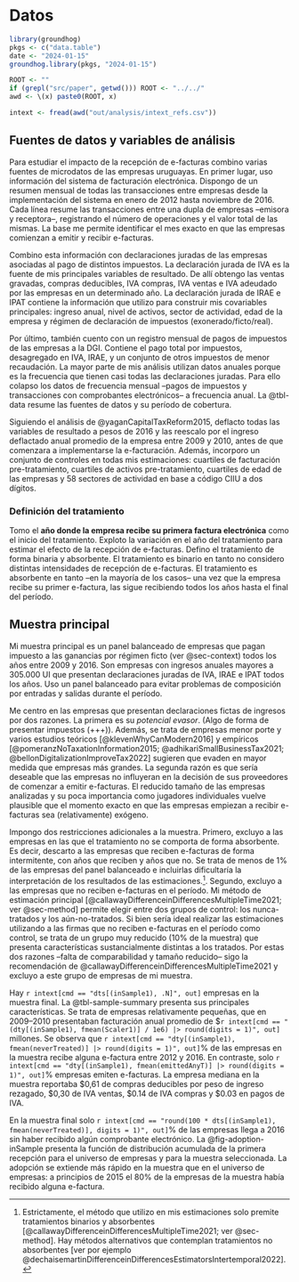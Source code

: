 # Datos {#sec-data}

```r
library(groundhog)
pkgs <- c("data.table")
date <- "2024-01-15"
groundhog.library(pkgs, "2024-01-15")

ROOT <- ""
if (grepl("src/paper", getwd())) ROOT <- "../../"
awd <- \(x) paste0(ROOT, x)

intext <- fread(awd("out/analysis/intext_refs.csv"))
```

## Fuentes de datos y variables de análisis

Para estudiar el impacto de la recepción de e-facturas combino varias fuentes de microdatos de las empresas uruguayas. En primer lugar, uso información del sistema de facturación electrónica. Dispongo de un resumen mensual de todas las transacciones entre empresas desde la implementación del sistema en enero de 2012 hasta noviembre de 2016. Cada línea resume las transacciones entre una dupla de empresas –emisora y receptora–, registrando el número de operaciones y el valor total de las mismas. La base me permite identificar el mes exacto en que las empresas comienzan a emitir y recibir e-facturas.

Combino esta información con declaraciones juradas de las empresas asociadas al pago de distintos impuestos. La declaración jurada de IVA es la fuente de mis principales variables de resultado. De allí obtengo las ventas gravadas, compras deducibles, IVA compras, IVA ventas e IVA adeudado por las empresas en un determinado año. La declaración jurada de IRAE e IPAT contiene la información que utilizo para construir mis covariables principales: ingreso anual, nivel de activos, sector de actividad, edad de la empresa y régimen de declaración de impuestos (exonerado/ficto/real).

Por último, también cuento con un registro mensual de pagos de impuestos de las empresas a la DGI. Contiene el pago total por impuestos, desagregado en IVA, IRAE, y un conjunto de otros impuestos de menor recaudación. La mayor parte de mis análisis utilizan datos anuales porque es la frecuencia que tienen casi todas las declaraciones juradas. Para ello colapso los datos de frecuencia mensual –pagos de impuestos y transacciones con comprobantes electrónicos– a frecuencia anual. La @tbl-data resume las fuentes de datos y su período de cobertura.

Siguiendo el análisis de @yaganCapitalTaxReform2015, deflacto todas las variables de resultado a pesos de 2016 y las reescalo por el ingreso deflactado anual promedio de la empresa entre 2009 y 2010, antes de que comenzara a implementarse la e-facturación. Además, incorporo un conjunto de controles en todas mis estimaciones: cuartiles de facturación pre-tratamiento, cuartiles de activos pre-tratamiento, cuartiles de edad de las empresas y 58 sectores de actividad en base a código CIIU a dos dígitos.

### Definición del tratamiento

Tomo el **año donde la empresa recibe su primera factura electrónica** como el inicio del tratamiento. Exploto la variación en el año del tratamiento para estimar el efecto de la recepción de e-facturas. Defino el tratamiento de forma binaria y absorbente. El tratamiento es binario en tanto no considero distintas intensidades de recepción de e-facturas. El tratamiento es absorbente en tanto –en la mayoría de los casos– una vez que la empresa recibe su primer e-factura, las sigue recibiendo todos los años hasta el final del período.

## Muestra principal

Mi muestra principal es un panel balanceado de empresas que pagan impuesto a las ganancias por régimen ficto (ver @sec-context) todos los años entre 2009 y 2016. Son empresas con ingresos anuales mayores a 305.000 UI que presentan declaraciones juradas de IVA, IRAE e IPAT todos los años. Uso un panel balanceado para evitar problemas de composición por entradas y salidas durante el período.

Me centro en las empresas que presentan declaraciones fictas de ingresos por dos razones. La primera es su *potencial evasor*. (Algo de forma de presentar impuestos (+++)). Además, se trata de empresas menor porte y varios estudios teóricos [@klevenWhyCanModern2016] y empíricos [@pomeranzNoTaxationInformation2015; @adhikariSmallBusinessTax2021; @bellonDigitalizationImproveTax2022] sugieren que evaden en mayor medida que empresas más grandes. La segunda razón es que sería deseable que las empresas no influyeran en la decisión de sus proveedores de comenzar a emitir e-facturas. El reducido tamaño de las empresas analizadas y su poca importancia como jugadores individuales vuelve plausible que el momento exacto en que las empresas empiezan a recibir e-facturas sea (relativamente) exógeno.

Impongo dos restricciones adicionales a la muestra. Primero, excluyo a las empresas en las que el tratamiento no se comporta de forma absorbente. Es decir, descarto a las empresas que reciben e-facturas de forma intermitente, con años que reciben y años que no. Se trata de menos de 1% de las empresas del panel balanceado e incluirlas dificultaría la interpretación de los resultados de las estimaciones.[^alt-method]. Segundo, excluyo a las empresas que no reciben e-facturas en el período. Mi método de estimación principal [@callawayDifferenceinDifferencesMultipleTime2021; ver @sec-method] permite elegir entre dos grupos de control: los nunca-tratados y los aún-no-tratados. Si bien sería ideal realizar las estimaciones utilizando a las firmas que no reciben e-facturas en el período como control, se trata de un grupo muy reducido (10% de la muestra) que presenta características sustancialmente distintas a los tratados. Por estas dos razones –falta de comparabilidad y tamaño reducido– sigo la recomendación de @callawayDifferenceinDifferencesMultipleTime2021 y excluyo a este grupo de empresas de mi muestra.

[^alt-method]: Estrictamente, el método que utilizo en mis estimaciones solo premite tratamientos binarios y absorbentes [@callawayDifferenceinDifferencesMultipleTime2021; ver @sec-method]. Hay métodos alternativos que contemplan tratamientos no absorbentes [ver por ejemplo @dechaisemartinDifferenceinDifferencesEstimatorsIntertemporal2022].

Hay `r intext[cmd == "dts[(inSample1), .N]", out]` empresas en la muestra final. La @tbl-sample-summary presenta sus principales características. Se trata de empresas relativamente pequeñas, que en 2009–2010 presentaban facturación anual promedio de \$`r intext[cmd == "(dty[(inSample1), fmean(Scaler1)] / 1e6) |> round(digits = 1)", out]` millones. Se observa que `r intext[cmd == "dty[(inSample1), fmean(neverTreated)] |> round(digits = 1)", out]`% de las empresas en la muestra recibe alguna e-factura entre 2012 y 2016. En contraste, solo `r intext[cmd == "dty[(inSample1), fmean(emittedAnyT)] |> round(digits = 1)", out]`% empresas emiten e-facturas. La empresa mediana en la muestra reportaba \$0,61 de compras deducibles por peso de ingreso rezagado, \$0,30 de IVA ventas, \$0.14 de IVA compras y \$0.03 en pagos de IVA.

En la muestra final solo `r intext[cmd == "round(100 * dts[(inSample1), fmean(neverTreated)], digits = 1)", out]`% de las empresas llega a 2016 sin haber recibido algún comprobante electrónico. La @fig-adoption-inSample presenta la función de distribución acumulada de la primera recepción para el universo de empresas y para la muestra seleccionada. La adopción se extiende más rápido en la muestra que en el universo de empresas: a principios de 2015 el 80% de la empresas de la muestra había recibido alguna e-factura.
